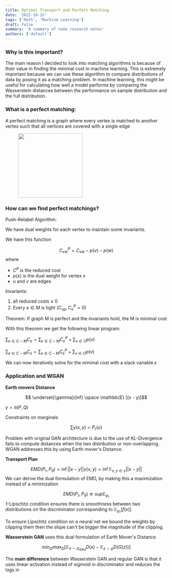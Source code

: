 ```yaml
---
title: Optimal Transport and Perfect Matching
date: '2022-10-15'
tags: ['Math', 'Machine Learning']
draft: false
summary: 'A summary of some research notes'
authors: ['default']
---
```


### Why is this important?

The main reason I decided to look into matching algorithms is because of their value in finding the minimal cost in machine learning.
This is extremely important because we can use these algorithm to compare distributions of data by posing it as a matching problem.
In machine learning, this might be useful for calculating how well a model performs by comparing the Wasserstein distances between the performance on sample distribution and the full distribution.

### What is a perfect matching:

A perfect matching is a graph where every vertex is matched to another vertex such that all vertices are covered with a single edge

<figure>
  <img src="/static/images/graph.png/" width="200px" height="200px" />
  <figcaption
    text-align="center"
    display="inline-block"
    margin="1px"
    width="85%"
    line-height={1.35}
    font-style="italic"
  ></figcaption>
</figure>

### How can we find perfect matchings?

Push-Relabel Algorithm:

We have dual weights for each vertex to maintain some invariants.

We have this function

$$C^P_{vw} = C_{vw} - p(v) - p(w)$$
where

- $C^P$ is the reduced cost
- $p(x)$ is the dual weight for vertex x
- $u$ and $v$ are edges

Invariants:

1. all reduced costs $\geq$ 0
2. Every $e \in M$ is tight $(C_{vp}, C^P_{e} = 0)$

Theorem:
If graph M is perfect and the invariants hold, the M is minimal cost

With this theorem we get the following linear program:

$\sum_{e \in C \cap M}C_e = \sum_{e \in C \cap M}C^P_e + \sum_{v \in C}p(v)$

$\sum_{e \in C - M}C_e = \sum_{e \in C - M}C^P_e + \sum_{v \in C}p(v)$

We can now iteratively solve for the minimal cost with a slack variable $\epsilon$

### Application and WGAN

**Earth movers Distance**

$$ \underset{\gamma}{inf} \space \mathbb{E} |(x - y)|$$

$\gamma = \pi (P, Q)$

Constraints on marginals

$$\sum y(x, y) = P_r(u)$$

Problem with original GAN architecture is due to the use of KL-Divergence fails to compute distances when
the two distribution or non-overlapping. WGAN addresses this by using Earth mover's Distance.

**Transport Plan**

$$EMD(P_r, P_{\theta}) = \inf || x - y || \gamma(x,y) = \inf \mathbb{E}_{x, y \in \gamma} || x - y||$$
We can derive the dual formulation of EMD, by making this a maximization instead of a minimization

$$EMD(P_r, P_\theta) \approxeq sup \mathbb{E}_{p_r}$$
1-Lipschitz condition ensures there is smoothness between two distributions on the discriminator corresponding to $\mathbb{E}_{p_r}[f(x)]$

To ensure Lipschitz condition on a neural net we bound the weights
by clipping them then the slope can't be bigger the magnitude of the
clipping.

**Wasserstein GAN** uses this dual formulation of Earth Mover's Distance

$$min_G max_D [\mathbb{E}_{x \sim p_{data}}D(x) - \mathbb{E}_{z \sim p}D(G(z))]$$

The **main difference** between Wasserstein GAN and regular GAN is that it uses linear activation instead of sigmoid in discriminator and reduces the logs in

